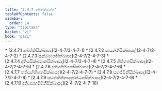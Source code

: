 ```yaml
---
title: "2.4.7 ගබ්භිනිවග්ග"
tableOfContents: false
sidebar:
  order: 14
type: "tipitaka"
basket: "vi"
book: "paci"
---
```



<DynamicBreadcrumb />



<TableOfContents book="paci" section="2.4.7">
* [2.4.7.1 ගබ්භිනිසික්ඛාපද](2-4-7/2-4-7-1)
* [2.4.7.2 පායන්තිසික්ඛාපද](2-4-7/2-4-7-2)
* [2.4.7.3 සික්ඛමානසික්ඛාපද](2-4-7/2-4-7-3)
* [2.4.7.4 දුතියසික්ඛමානසික්ඛාපද](2-4-7/2-4-7-4)
* [2.4.7.5 ගිහිගතසික්ඛාපද](2-4-7/2-4-7-5)
* [2.4.7.6 දුතියගිහිගතසික්ඛාපද](2-4-7/2-4-7-6)
* [2.4.7.7 තතියගිහිගතසික්ඛාපද](2-4-7/2-4-7-7)
* [2.4.7.8 සහජීවිනීසික්ඛාපද](2-4-7/2-4-7-8)
* [2.4.7.9 පවත්තිනීනානුබන්ධනසික්ඛාපද](2-4-7/2-4-7-9)
* [2.4.7.10 දුතියසහජීවිනීසික්ඛාපද](2-4-7/2-4-7-10)
</TableOfContents>